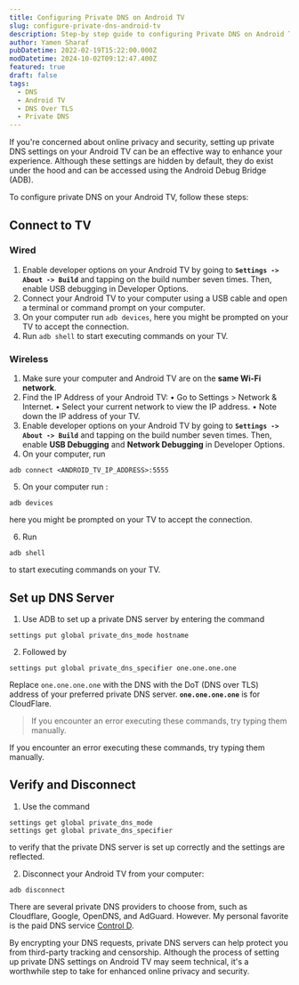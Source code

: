 ```yaml
---
title: Configuring Private DNS on Android TV
slug: configure-private-dns-android-tv
description: Step-by step guide to configuring Private DNS on Android TV
author: Yamen Sharaf
pubDatetime: 2022-02-19T15:22:00.000Z
modDatetime: 2024-10-02T09:12:47.400Z
featured: true
draft: false
tags:
  - DNS
  - Android TV
  - DNS Over TLS
  - Private DNS
---
```



If you're concerned about online privacy and security, setting up private DNS settings on your Android TV can be an effective way to enhance your experience. Although these settings are hidden by default, they do exist under the hood and can be accessed using the Android Debug Bridge (ADB).

To configure private DNS on your Android TV, follow these steps:

## Connect to TV

### Wired

1. Enable developer options on your Android TV by going to **`Settings -> About -> Build`** and tapping on the build number seven times. Then, enable USB debugging in Developer Options.
2. Connect your Android TV to your computer using a USB cable and open a terminal or command prompt on your computer.
3. On your computer run `adb devices`, here you might be prompted on your TV to accept the connection.
4. Run `adb shell` to start executing commands on your TV.

### Wireless

1. Make sure your computer and Android TV are on the **same Wi-Fi network**.
2. Find the IP Address of your Android TV:
   • Go to Settings > Network & Internet.
   • Select your current network to view the IP address.
   • Note down the IP address of your TV.
3. Enable developer options on your Android TV by going to **`Settings -> About -> Build`** and tapping on the build number seven times. Then, enable **USB Debugging** and **Network Debugging** in Developer Options.
4. On your computer, run

```shell
adb connect <ANDROID_TV_IP_ADDRESS>:5555
```

5. On your computer run :

```shell
adb devices
```

here you might be prompted on your TV to accept the connection.

6. Run

```shell
adb shell
```

to start executing commands on your TV.

## Set up DNS Server

1. Use ADB to set up a private DNS server by entering the command

```shell
settings put global private_dns_mode hostname
```

2. Followed by

```shell
settings put global private_dns_specifier one.one.one.one
```

Replace `one.one.one.one` with the DNS with the DoT (DNS over TLS) address of your preferred private DNS server. **`one.one.one.one`** is for CloudFlare.

> If you encounter an error executing these commands, try typing them manually.

<AlertDemo title="Heads up!">
  If you encounter an error executing these commands, try typing them manually.
</AlertDemo>

## Verify and Disconnect

1. Use the command

```shell
settings get global private_dns_mode
settings get global private_dns_specifier
```

to verify that the private DNS server is set up correctly and the settings are reflected.

2. Disconnect your Android TV from your computer:

```shell
adb disconnect
```

There are several private DNS providers to choose from, such as Cloudflare, Google, OpenDNS, and AdGuard. However. My personal favorite is the paid DNS service [Control D](https://controld.com/).

By encrypting your DNS requests, private DNS servers can help protect you from third-party tracking and censorship. Although the process of setting up private DNS settings on Android TV may seem technical, it's a worthwhile step to take for enhanced online privacy and security.
